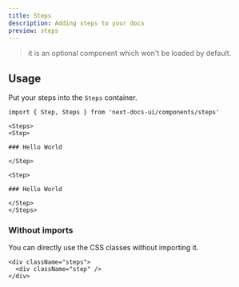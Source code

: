 ```yaml
---
title: Steps
description: Adding steps to your docs
preview: steps
---
```


> it is an optional component which won't be loaded by default.

## Usage

Put your steps into the `Steps` container.

```mdx
import { Step, Steps } from 'next-docs-ui/components/steps'

<Steps>
<Step>

### Hello World

</Step>

<Step>

### Hello World

</Step>
</Steps>
```

### Without imports

You can directly use the CSS classes without importing it.

```mdx
<div className="steps">
  <div className="step" />
</div>
```
